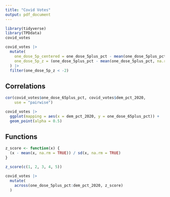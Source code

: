 ```yaml
---
title: "Covid Votes"
output: pdf_document
---
```



```r
library(tidyverse)
library(TPDdata)
covid_votes
```

```r
covid_votes |> 
  mutate(
    one_dose_5p_centered = one_dose_5plus_pct - mean(one_dose_5plus_pct, na.rm = TRUE), 
    one_dose_5p_z = (one_dose_5plus_pct - mean(one_dose_5plus_pct, na.rm = TRUE)) / sd(one_dose_5plus_pct, na.rm = TRUE)
  ) |> 
  filter(one_dose_5p_z < -2)
```



## Correlations

```r
cor(covid_votes$one_dose_65plus_pct, covid_votes$dem_pct_2020, 
    use = "pairwise")
```


```r
covid_votes |> 
  ggplot(mapping = aes(x = dem_pct_2020, y = one_dose_65plus_pct)) + 
  geom_point(alpha = 0.5)
```

## Functions


```r
z_score <- function(x) {
  (x - mean(x, na.rm = TRUE)) / sd(x, na.rm = TRUE)
}

z_score(c(1, 2, 3, 4, 5))
```


```r
covid_votes |> 
  mutate(
    across(one_dose_5plus_pct:dem_pct_2020, z_score)
  )
```

